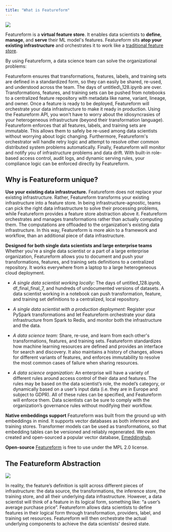 ```yaml
---
title: "What is Featureform"
---
```


![](/images/FF_hero_detailed-15.png)

Featureform is a **virtual feature store**. It enables data scientists to **define**, **manage**, and **serve** their ML model's features. Featureform sits **atop your existing infrastructure** and orchestrates it to work like a [traditional feature store](https://www.featureform.com/post/feature-stores-explained-the-three-common-architectures).

By using Featureform, a data science team can solve the organizational problems:

<Card title="Enhance Collaboration" icon="people" iconType="duotone">
  Featureform ensures that transformations, features, labels, and training sets are defined in a standardized form, so they can easily be shared, re-used, and understood across the team.
</Card>
<Card title="Organize Experimentation" icon="flask" iconType="duotone">
  The days of untitled\_128.ipynb are over. Transformations, features, and training sets can be pushed from notebooks to a centralized feature repository with metadata like name, variant, lineage, and owner.
</Card>
<Card title="Facilitate Deployment" icon="upload" iconType="duotone">
  Once a feature is ready to be deployed, Featureform will orchestrate your data infrastructure to make it ready in production. Using the Featureform API, you won't have to worry about the idiosyncrasies of your heterogeneous infrastructure (beyond their transformation language).
</Card>
<Card title="Increase Reliability" icon="signal-strong" iconType="duotone">
    Featureform enforces that all features, labels, and training sets are immutable. This allows them to safely be re-used among data scientists without worrying about logic changing. Furthermore, Featureform's orchestrator will handle retry logic and attempt to resolve other common distributed system problems automatically. Finally, Featureform will monitor and notify you of infrastructure problems and data drift.
</Card>
<Card title="Preserve Compliance" icon="lock-keyhole-open" iconType="duotone">
    With built-in role-based access control, audit logs, and dynamic serving rules, your compliance logic can be enforced directly by Featureform.
</Card>

## Why is Featureform unique?

**Use your existing data infrastructure.** Featureform does not replace your existing infrastructure. Rather, Featureform transforms your existing infrastructure into a feature store. In being infrastructure-agnostic, teams can pick the right data infrastructure to solve their processing problems, while Featureform provides a feature store abstraction above it. Featureform orchestrates and manages transformations rather than actually computing them. The computations are offloaded to the organization's existing data infrastructure. In this way, Featureform is more akin to a framework and workflow, than an additional piece of data infrastructure.

**Designed for both single data scientists and large enterprise teams** Whether you're a single data scientist or a part of a large enterprise organization, Featureform allows you to document and push your transformations, features, and training sets definitions to a centralized repository. It works everywhere from a laptop to a large heterogeneous cloud deployment.

* _A single data scientist working locally:_ The days of untitled\_128.ipynb, df\_final\_final\_7, and hundreds of undocumented versions of datasets. A data scientist working in a notebook can push transformation, feature, and training set definitions to a centralized, local repository.

* _A single data scientist with a production deployment:_ Register your PySpark transformations and let Featureform orchestrate your data infrastructure from Spark to Redis, and monitor both the infrastructure and the data.

* _A data science team:_ Share, re-use, and learn from each other's transformations, features, and training sets. Featureform standardizes how machine learning resources are defined and provides an interface for search and discovery. It also maintains a history of changes, allows for different variants of features, and enforces immutability to resolve the most common cases of failure when sharing resources.

* _A data science organization:_ An enterprise will have a variety of different rules around access control of their data and features. The rules may be based on the data scientist’s role, the model’s category, or dynamically based on a user’s input data (i.e. they are in Europe and subject to GDPR). All of these rules can be specified, and Featureform will enforce them. Data scientists can be sure to comply with the organization’s governance rules without modifying their workflow.

**Native embeddings support** Featureform was built from the ground up with embeddings in mind. It supports vector databases as both inference and training stores. Transformer models can be used as transformations, so that embedding tables can be versioned and reliably regenerated. We even created and open-sourced a popular vector database, [Emeddinghub](https://github.com/featureform/featureform/tree/main/embeddinghub).

**Open-source** [Featureform](https://github.com/featureform/featureform) is free to use under the MPL 2.0 license.

## The Featureform Abstraction

<Frame caption="The components that make up a feature">
  <img src="/images/Chain-1.svg" />
</Frame>

In reality, the feature’s definition is split across different pieces of infrastructure: the data source, the transformations, the inference store, the training store, and all their underlying data infrastructure. However, a data scientist will think of a feature in its logical form, something like: “a user’s average purchase price”. Featureform allows data scientists to define features in their logical form through transformation, providers, label, and training set resources. Featureform will then orchestrate the actual underlying components to achieve the data scientists' desired state.